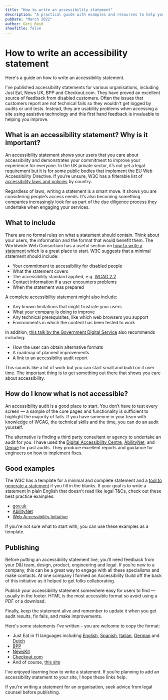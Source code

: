 ```yaml
---
title: "How to write an accessibility statement"
description: "A practical guide with examples and resources to help you write an accessibility statement."
pubDate: "March 2022"
author: Geri Reid
showTitle: false
---
```


# How to write an accessibility statement

Here's a guide on how to write an accessibility statement.

I've published accessibility statements for various organisations, including Just Eat, News UK, BPP and Checkout.com. They have proved an excellent source of feedback from disabled customers. Often the issues that customers report are not technical fails so they wouldn't get logged by audits or unit tests. Instead, they are usability problems when accessing a site using assistive technology and this first hand feedback is invaluable to helping you improve.

<div class="space-m"></div>

## What is an accessibility statement? Why is it important?

An accessibility statement shows your users that you care about accessibility and demonstrates your commitment to improve your experience for everyone. In the UK private sector, it’s not yet a legal requirement but it is for some public bodies that implement the EU Web Accessibility Directive. If you’re unsure, W3C has a filterable list of [accessibility laws and policies](https://www.w3.org/WAI/policies/) by country.

Regardless of laws, writing a statement is a smart move. It shows you are considering people’s access needs. It’s also becoming something companies increasingly look for as part of the due diligence process they undertake when engaging your services.

<div class="space-m"></div>

## What to include

There are no formal rules on what a statement should contain. Think about your users, the information and the format that would benefit them. The Worldwide Web Consortium has a useful section on [how to write a statement](https://www.w3.org/WAI/planning/statements/) which is a great place to start. W3C suggests that a minimal statement should include:

- Your commitment to accessibility for disabled people
- What the statement covers
- The accessibility standard applied, e.g. [WCAG 2.2](https://www.w3.org/TR/WCAG22/)
- Contact information if a user encounters problems
- When the statement was prepared

A complete accessibility statement might also include:

- Any known limitations that might frustrate your users
- What your company is doing to improve
- Any technical prerequisites, like which web browsers you support
- Environments in which the content has been tested to work

In addition, [this talk by the Government Digital Service](https://www.youtube.com/watch?v=s_DPQRGL_QU&ab_channel=GovernmentDigitalService) also recommends including:

- How the user can obtain alternative formats
- A roadmap of planned improvements
- A link to an accessibility audit report

This sounds like a lot of work but you can start small and build on it over time. The important thing is to get something out there that shows you care about accessibility.

## How do I know what is not accessible?

An accessibility audit is a good place to start. You don’t have to test every screen — a sample of the core pages and functionality is sufficient to highlight the majority of fails. If you have someone in your team with knowledge of WCAG, the technical skills and the time, you can do an audit yourself.

The alternative is finding a third party consultant or agency to undertake an audit for you. I have used the [Digital Accessibility Centre](https://digitalaccessibilitycentre.org/), [AbilityNet](https://abilitynet.org.uk/), and [Deque](https://www.deque.com/services/accessibility-audits/) for past audits. They produce excellent reports and guidance for engineers on how to implement fixes.

<div class="space-m"></div>

## Good examples

The W3C has a template for a minimal and complete statement and a [tool to generate a statement](https://www.w3.org/WAI/planning/statements/generator/#create) if you fill in the blanks. If your goal is to write a statement in plain English that doesn't read like legal T&Cs, check out these best practice examples:

- [gov.uk](https://www.gov.uk/help/accessibility-statement)
- [AbilityNet](https://abilitynet.org.uk/accessibility-statement)
- [Web Accessibility Initiative](https://www.w3.org/WAI/planning/statements/)

If you're not sure what to start with, you can use these examples as a template.

## Publishing

Before putting an accessibility statement live, you'll need feedback from your D&I team, design, product, engineering and legal. If you’re new to a company, this can be a great way to engage with all these specialisms and make contacts. At one company I formed an Accessibility Guild off the back of this initiative as it helped to get folks collaborating.

Publish your accessibility statement somewhere easy for users to find — usually in the footer. HTML is the most accessible format so avoid using a PDF or a download.

Finally, keep the statement alive and remember to update it when you get audit results, fix fails, and make improvements.

Here's some statements I've written – you are welcome to copy the format:

- Just Eat in 11 languages including [English](https://www.just-eat.co.uk/accessibility-statement), [Spanish](https://www.just-eat.es/accessibility-statement), [Italian](https://www.justeat.it/accessibility-statement), [German](https://www.lieferando.de/accessibility-statement) and [Dutch](https://www.thuisbezorgd.nl/en/accessibility-statementhttps://www.thuisbezorgd.nl/accessibility-statement)
- [BPP](https://www.bpp.com/about-bpp/website-accessibility-statement)
- [NewsKit](https://www.newskit.co.uk/help/accessibility-statement/)
- [Checkout.com](https://www.checkout.com/legal/accessibility-statement)
- And of course, [this site](accessibility-statement.html)

I've enjoyed learning how to write a statement. If you’re planning to add an accessibility statement to your site, I hope these links help.

If you're writing a statement for an organisation, seek advice from legal counsel before publishing.

